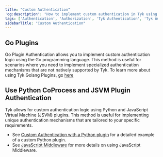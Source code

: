 ```yaml
---
title: "Custom Authentication"
'og:description': "How to implement custom authentication in Tyk using Go plugins, Python CoProcess, and JSVM plugins."
tags: ['Authentication', 'Authorization', 'Tyk Authentication', 'Tyk Authorization', 'Go Plugins', 'Python CoProcess', 'JSVM Plugin']
sidebarTitle: "Custom Authentication"
---
```


## Go Plugins

Go Plugin Authentication allows you to implement custom authentication logic using the Go programming language. This method is useful for scenarios where you need to implement specialized authentication mechanisms that are not natively supported by Tyk.
To learn more about using Tyk Golang Plugins, go [here](/nightly/api-management/plugins/golang)

## Use Python CoProcess and JSVM Plugin Authentication

Tyk allows for custom authentication logic using Python and JavaScript Virtual Machine (JSVM) plugins. This method is useful for implementing unique authentication mechanisms that are tailored to your specific requirements.

* See [Custom Authentication with a Python plugin](/nightly/api-management/plugins/rich-plugins#custom-authentication-plugin-tutorial) for a detailed example of a custom Python plugin.
* See [JavaScript Middleware](/nightly/api-management/plugins/javascript#) for more details on using JavaScript Middleware. 

